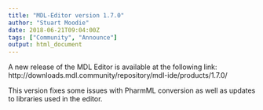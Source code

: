 ```yaml
---
title: "MDL-Editor version 1.7.0"
author: "Stuart Moodie"
date: 2018-06-21T09:04:00Z
tags: ["Community", "Announce"]
output: html_document
---
```


A new release of the MDL Editor is available at the following link:
http://downloads.mdl.community/repository/mdl-ide/products/1.7.0/ 

This version fixes some issues with PharmML conversion as well as updates 
to libraries used in the editor.